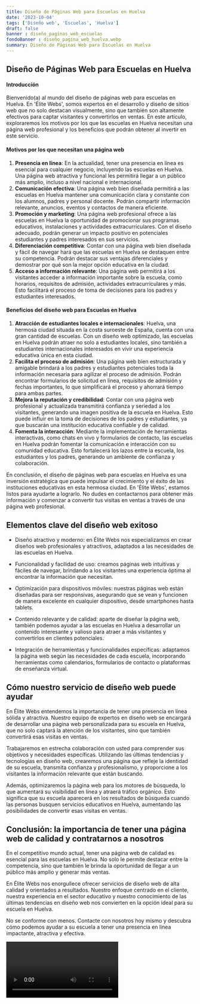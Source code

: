 ```yaml
---
title: Diseño de Páginas Web para Escuelas en Huelva
date: '2023-10-04'
tags: ['Diseño web', 'Escuelas', 'Huelva']
draft: false
banner : diseño_paginas_web_escuelas
fondoBanner : diseño_pagina_web_huelva.webp
summary: Diseño de Páginas Web para Escuelas en Huelva
---
```


## Diseño de Páginas Web para Escuelas en Huelva

#### Introducción
Bienvenido(a) al mundo del diseño de páginas web para escuelas en Huelva. En 'Élite Webs', somos expertos en el desarrollo y diseño de sitios web que no solo destacan visualmente, sino que también son altamente efectivos para captar visitantes y convertirlos en ventas. En este artículo, exploraremos los motivos por los que las escuelas en Huelva necesitan una página web profesional y los beneficios que podrán obtener al invertir en este servicio.

#### Motivos por los que necesitan una página web
1. **Presencia en línea**: En la actualidad, tener una presencia en línea es esencial para cualquier negocio, incluyendo las escuelas en Huelva. Una página web atractiva y funcional les permitirá llegar a un público más amplio, incluso a nivel nacional e internacional.
2. **Comunicación efectiva**: Una página web bien diseñada permitirá a las escuelas en Huelva mantener una comunicación clara y constante con los alumnos, padres y personal docente. Podrán compartir información relevante, anuncios, eventos y contactos de manera eficiente.
3. **Promoción y marketing**: Una página web profesional ofrece a las escuelas en Huelva la oportunidad de promocionar sus programas educativos, instalaciones y actividades extracurriculares. Con el diseño adecuado, podrán generar un impacto positivo en potenciales estudiantes y padres interesados en sus servicios.
4. **Diferenciación competitiva**: Contar con una página web bien diseñada y fácil de navegar hará que las escuelas en Huelva se destaquen entre su competencia. Podrán destacar sus ventajas diferenciales y demostrar por qué son la mejor opción educativa en la ciudad.
5. **Acceso a información relevante**: Una página web permitirá a los visitantes acceder a información importante sobre la escuela, como horarios, requisitos de admisión, actividades extracurriculares y más. Esto facilitará el proceso de toma de decisiones para los padres y estudiantes interesados.

#### Beneficios del diseño web para Escuelas en Huelva
1. **Atracción de estudiantes locales e internacionales**: Huelva, una hermosa ciudad situada en la costa suroeste de España, cuenta con una gran cantidad de escuelas. Con un diseño web optimizado, las escuelas en Huelva podrán atraer no solo a estudiantes locales, sino también a estudiantes internacionales interesados en vivir una experiencia educativa única en esta ciudad.
2. **Facilita el proceso de admisión**: Una página web bien estructurada y amigable brindará a los padres y estudiantes potenciales toda la información necesaria para agilizar el proceso de admisión. Podrán encontrar formularios de solicitud en línea, requisitos de admisión y fechas importantes, lo que simplificará el proceso y ahorrará tiempo para ambas partes.
3. **Mejora la reputación y credibilidad**: Contar con una página web profesional y actualizada transmitirá confianza y seriedad a los visitantes, generando una imagen positiva de la escuela en Huelva. Esto puede influir en la toma de decisiones de los padres y estudiantes, ya que buscarán una institución educativa confiable y de calidad.
4. **Fomenta la interacción**: Mediante la implementación de herramientas interactivas, como chats en vivo y formularios de contacto, las escuelas en Huelva podrán fomentar la comunicación e interacción con su comunidad educativa. Esto fortalecerá los lazos entre la escuela, los estudiantes y los padres, generando un ambiente de confianza y colaboración.

En conclusión, el diseño de páginas web para escuelas en Huelva es una inversión estratégica que puede impulsar el crecimiento y el éxito de las instituciones educativas en esta hermosa ciudad. En 'Élite Webs', estamos listos para ayudarte a lograrlo. No dudes en contactarnos para obtener más información y comenzar a convertir tus visitas en ventas a través de una página web profesional.

<GifSeo />

<Cta />

## Elementos clave del diseño web exitoso

- Diseño atractivo y moderno: en Élite Webs nos especializamos en crear diseños web profesionales y atractivos, adaptados a las necesidades de las escuelas en Huelva.

- Funcionalidad y facilidad de uso: creamos páginas web intuitivas y fáciles de navegar, brindando a los visitantes una experiencia óptima al encontrar la información que necesitan.

- Optimización para dispositivos móviles: nuestras páginas web están diseñadas para ser responsivas, asegurando que se vean y funcionen de manera excelente en cualquier dispositivo, desde smartphones hasta tablets.

- Contenido relevante y de calidad: aparte de diseñar la página web, también podemos ayudar a las escuelas en Huelva a desarrollar un contenido interesante y valioso para atraer a más visitantes y convertirlos en clientes potenciales.

- Integración de herramientas y funcionalidades específicas: adaptamos la página web según las necesidades de cada escuela, incorporando herramientas como calendarios, formularios de contacto o plataformas de enseñanza virtual.

## Cómo nuestro servicio de diseño web puede ayudar

En Élite Webs entendemos la importancia de tener una presencia en línea sólida y atractiva. Nuestro equipo de expertos en diseño web se encargará de desarrollar una página web personalizada para su escuela en Huelva, que no solo captará la atención de los visitantes, sino que también convertirá esas visitas en ventas.

Trabajaremos en estrecha colaboración con usted para comprender sus objetivos y necesidades específicas. Utilizando las últimas tendencias y tecnologías en diseño web, crearemos una página que refleje la identidad de su escuela, transmita confianza y profesionalismo, y proporcione a los visitantes la información relevante que están buscando.

Además, optimizaremos la página web para los motores de búsqueda, lo que aumentará su visibilidad en línea y atraerá tráfico orgánico. Esto significa que su escuela aparecerá en los resultados de búsqueda cuando las personas busquen servicios educativos en Huelva, aumentando las posibilidades de convertir esas visitas en ventas.

## Conclusión: la importancia de tener una página web de calidad y contratarnos a nosotros

En el competitivo mundo actual, tener una página web de calidad es esencial para las escuelas en Huelva. No solo le permite destacar entre la competencia, sino que también le brinda la oportunidad de llegar a un público más amplio y generar más ventas.

En Élite Webs nos enorgullece ofrecer servicios de diseño web de alta calidad y orientados a resultados. Nuestro enfoque centrado en el cliente, nuestra experiencia en el sector educativo y nuestro conocimiento de las últimas tendencias en diseño web nos convierten en la opción ideal para su escuela en Huelva.

No se conforme con menos. Contacte con nosotros hoy mismo y descubra cómo podemos ayudar a su escuela a tener una presencia en línea impactante, atractiva y efectiva.

<Video />

<CtaBot job='Escuelas' city='Huelva'/>

<Gmaps query='Huelva+españa+maps' />